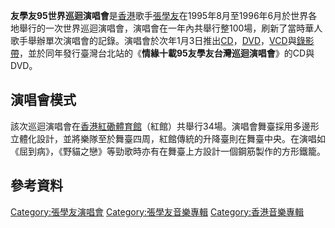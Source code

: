 {{unreferenced|time=2020-03-05}}
{{Infobox album
| name       = 友學友95世界巡迴演唱會
| type       = 現場
| artist     = [[張學友|張學友]]
| cover      = 
<!-- 未知參數 | background = orange -->
| released   = 1996年1月3日
| recorded   = [[寶麗金|寶麗金]]
| genre      = 粵語流行、國語流行
| length     = 不詳
| label      = [[寶麗金|寶麗金]]
| producer   = [[徐日勤|徐日勤]]
| reviews    = 
| prev_title = [[學與友93世界巡迴演唱會|學與友93世界巡迴演唱會]]
| prev_year  = 1993
| next_title = [[愛與交響曲|愛與交響曲]]音樂會
| next_year  = 1996
|image=張學友演唱會1995.jpeg|caption=演唱會專輯封面}}
'''友學友95世界巡迴演唱會'''是[[香港|香港]]歌手[[張學友|張學友]]在1995年8月至1996年6月於世界各地舉行的一次世界巡迴演唱會，演唱會在一年內共舉行整100場，刷新了當時華人歌手舉辦單次演唱會的記錄。演唱會於次年1月3日推出[[CD|CD]]，[[DVD|DVD]]，[[VCD|VCD]]與[[錄影帶|錄影帶]]，並於同年發行臺灣台北站的《'''情緣十載95友學友台灣巡迴演唱會'''》的CD與DVD。

== 演唱會模式 ==
該次巡迴演唱會在[[香港紅磡體育館|香港紅磡體育館]]（紅館）共舉行34場。演唱會舞臺採用多邊形立體化設計，並將樂隊至於舞臺四周，紅館傳統的升降臺則在舞臺中央。在演唱如《屈到病》，《野貓之戀》等勁歌時亦有在舞臺上方設計一個鋼筋製作的方形鐵籠。
<!--
== 影響 ==
== 選取曲目 (香港錄影場次) ==
-->
==參考資料==
<div class="references-small">
<references />
</div>

{{張學友}}
[[Category:張學友演唱會|Category:張學友演唱會]]
[[Category:張學友音樂專輯|Category:張學友音樂專輯]]
[[Category:香港音樂專輯|Category:香港音樂專輯]]